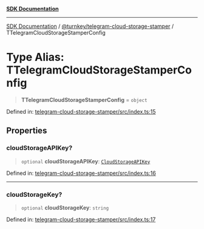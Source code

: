 [**SDK Documentation**](../../../README.mdx)

***

[SDK Documentation](../../../packages.mdx) / [@turnkey/telegram-cloud-storage-stamper](../README.mdx) / TTelegramCloudStorageStamperConfig

# Type Alias: TTelegramCloudStorageStamperConfig

> **TTelegramCloudStorageStamperConfig** = `object`

Defined in: [telegram-cloud-storage-stamper/src/index.ts:15](https://github.com/tkhq/sdk/blob/fd49bfe86475c8603b3eb385aa101efa36fa32fc/packages/telegram-cloud-storage-stamper/src/index.ts#L15)

## Properties

### cloudStorageAPIKey?

> `optional` **cloudStorageAPIKey**: [`CloudStorageAPIKey`](CloudStorageAPIKey.mdx)

Defined in: [telegram-cloud-storage-stamper/src/index.ts:16](https://github.com/tkhq/sdk/blob/fd49bfe86475c8603b3eb385aa101efa36fa32fc/packages/telegram-cloud-storage-stamper/src/index.ts#L16)

***

### cloudStorageKey?

> `optional` **cloudStorageKey**: `string`

Defined in: [telegram-cloud-storage-stamper/src/index.ts:17](https://github.com/tkhq/sdk/blob/fd49bfe86475c8603b3eb385aa101efa36fa32fc/packages/telegram-cloud-storage-stamper/src/index.ts#L17)
